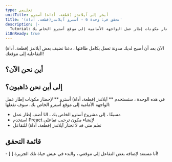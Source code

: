 ```yaml
---
type: تعليمي
unitTitle: أبحر إلى آيلاندز (قطعة، أداة) أسترو
title: 'تحقق في: وحدة 6 - آسترو آيلاندز(قطعة، أداة)'
description: |-
  Tutorial: قم ببناء أول مدونة أسترو الخاصة بك - استخدم أسترو آيلاندز (قطعة، أداة) لإحضار مكونات إطار عمل الواجهة الأمامية إلى موقع أسترو الخاص بك
i18nReady: true
---
```



الآن بعد أن أصبح لديك مدونة تعمل بكامل طاقتها ، دعنا نضيف بعض آيلاندز (قطعة، أداة) التفاعلية إلى موقعك!

## أين نحن الآن؟

<StackblitzIntro tree="withastro/blog-tutorial-demo/tree/unit-6/start"/>

## إلى أين نحن ذاهبون؟

في هذه الوحدة ، ستستخدم ** آيلاندز (قطعة، أداة) أسترو ** لإحضار مكونات إطار عمل الواجهة الأمامية إلى موقع أسترو الخاص بك.
سوف تفعلها:
- أضف إطار عمل UI ، مسبقًا ، إلى مشروع أسترو الخاص بك
- استخدم Preact لإنشاء مكون ترحيب تفاعلي
- تعلم متى قد لا تختار آيلاندز (قطعة، أداة)  للتفاعل


<Box icon="check-list">

## قائمة التحقق

<Checklist key ="interactivity">
- [ ] أنا مستعد لإضافة بعض التفاعل إلى موقعي ، والبدء في عيش حياة تلك الجزيرة!
</Checklist>
</Box>
